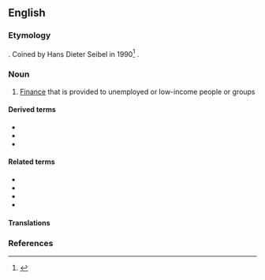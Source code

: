 ==English==

===Etymology===
{{prefix|micro|finance|lang=en}}. Coined by Hans Dieter Seibel in 1990<ref>{{cite-journal|title=Does History Matter? The Old and the New World of Microfinance in Europe and Asia|url=http://www.microfinancegateway.org/gm/document-1.9.29698/29667_file_Does_History_Matter.pdf|author=Hans Dieter Seibel|year=2005|journal=University of Cologne Development Research Center}}</ref><!-- Should check for earlier references.-->.

===Noun===
{{wikipedia}}
{{en-noun|-}}

# {{lb|en|finance}} [[finance|Finance]] that is provided to unemployed or low-income people or groups

====Derived terms====
* {{l|en|microfinancial}}
* {{l|en|microfinancier}}
* {{l|en|microfinancing}}

====Related terms====
* {{l|en|macrofinance}}
* {{l|en|microcredit}}
* {{l|en|microinsurance}}
* {{l|en|microlending}}

====Translations====
{{trans-top|finance provided to low-income people}}
{{trans-mid}}
{{trans-bottom}}

===References===
<references/>
